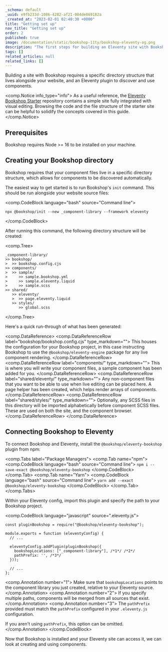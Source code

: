 ```yaml
---
_schema: default
_uuid: e9fb233d-1086-4282-af21-004de869182a
_created_at: "2023-02-01 02:40:30 +0000"
title: "Getting set up"
nav_title: "Getting set up"
order: 2
published: true
image: /documentation/static/bookshop-11ty/bookshop-eleventy-og.png
description: "The first steps for building an Eleventy site with Bookshop"
tags: []
related_articles: null
related_links: []
---
```


Building a site with Bookshop requires a specific directory structure that lives alongside your website,
and an Eleventy plugin to discover and use components.

<comp.Notice info_type="info">
   As a useful reference, the [Eleventy Bookshop Starter](https://github.com/CloudCannon/eleventy-bookshop-starter/) repository 
   contains a simple site fully integrated with visual editing. Browsing the code and the file structure
   of the starter site can be helpful to solidify the concepts covered in this guide.
</comp.Notice>

## Prerequisites

Bookshop requires Node >= 16 to be installed on your machine.

## Creating your Bookshop directory

Bookshop requires that your component files live in a specific directory structure, which allows for components
to be discovered automatically. 

The easiest way to get started is to run Bookshop's `init` command. This should be run alongside your website source files:

<comp.CodeBlock language="bash" source="Command line">
```
npx @bookshop/init --new _component-library --framework eleventy
```
</comp.CodeBlock>

After running this command, the following directory structure will be created:

<comp.Tree>
```
_component-library/
>> bookshop/
>  >> bookshop.config.cjs
>> components/
>  >> sample/
>     >> sample.bookshop.yml
>     >> sample.eleventy.liquid
>     >> sample.scss
>> shared/
   >> eleventy/
   >  >> page.eleventy.liquid
   >> styles/
      >> global.scss
```
</comp.Tree>

Here's a quick run-through of what has been generated:

<comp.DataReference>
 <comp.DataReferenceRow label="bookshop/bookshop.config.cjs" type_markdown="">
    This houses the configuration for your Bookshop project, in this case instructing Bookshop to use the `@bookshop/eleventy-engine` package for any live component rendering.
 </comp.DataReferenceRow>
  <comp.DataReferenceRow label="components/" type_markdown="">
    This is where you will write your component files, a sample component has been added for you.
 </comp.DataReferenceRow>
  <comp.DataReferenceRow label="shared/eleventy/" type_markdown="">
    Any non-component files that you want to be able to use when live editing can be placed here. A page helper has been created, which helps render arrays of components.
 </comp.DataReferenceRow>
  <comp.DataReferenceRow label="shared/styles/" type_markdown="">
    Optionally, any SCSS files in this directory will be imported alphabetically before component SCSS files. These are used on both the site, and the component browser.
 </comp.DataReferenceRow>
</comp.DataReference>

## Connecting Bookshop to Eleventy

To connect Bookshop and Eleventy, install the `@bookshop/eleventy-bookshop` plugin from npm:

<comp.Tabs label="Package Managers">
 <comp.Tab name="npm">
    <comp.CodeBlock language="bash" source="Command line">
    ```
    npm i --save-exact @bookshop/eleventy-bookshop
    ```
    </comp.CodeBlock>
 </comp.Tab>
 <comp.Tab name="Yarn">
    <comp.CodeBlock language="bash" source="Command line">
    ```
    yarn add --exact @bookshop/eleventy-bookshop
    ```
    </comp.CodeBlock>
 </comp.Tab>
</comp.Tabs>

Within your Eleventy config, import this plugin and specify the path to your Bookshop project.

<comp.CodeBlock language="javascript" source=".eleventy.js">
```
const pluginBookshop = require("@bookshop/eleventy-bookshop");

module.exports = function (eleventyConfig) {
  // ...

  eleventyConfig.addPlugin(pluginBookshop({
    bookshopLocations: ["_component-library"], /*1*/ /*2*/
    pathPrefix: '', /*3*/
  }));

  // ...
};
```
<comp.Annotation number="1">
   Make sure that `bookshopLocations` points to the component library you just created, relative to your Eleventy source.
</comp.Annotation>
<comp.Annotation number="2">
   If you specify multiple paths, components will be merged from all sources that exist.
</comp.Annotation>
<comp.Annotation number="3">
   The `pathPrefix` provided must match the `pathPrefix` configured in your `.eleventy.js` configuration.

   If you aren't using `pathPrefix`, this option can be omitted.
</comp.Annotation>
</comp.CodeBlock>

Now that Bookshop is installed and your Eleventy site can access it, we can look at creating and using components.
